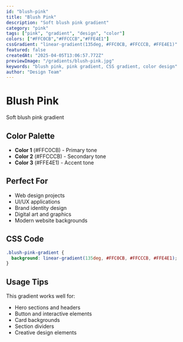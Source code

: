 ```yaml
---
id: "blush-pink"
title: "Blush Pink"
description: "Soft blush pink gradient"
category: "pink"
tags: ["pink", "gradient", "design", "color"]
colors: ["#FFC0CB","#FFCCCB","#FFE4E1"]
cssGradient: "linear-gradient(135deg, #FFC0CB, #FFCCCB, #FFE4E1)"
featured: false
createdAt: "2025-04-05T13:06:57.772Z"
previewImage: "/gradients/blush-pink.jpg"
keywords: "blush pink, pink gradient, CSS gradient, color design"
author: "Design Team"
---
```


# Blush Pink

Soft blush pink gradient

## Color Palette

- **Color 1** (#FFC0CB) - Primary tone
- **Color 2** (#FFCCCB) - Secondary tone
- **Color 3** (#FFE4E1) - Accent tone

## Perfect For

- Web design projects
- UI/UX applications
- Brand identity design
- Digital art and graphics
- Modern website backgrounds

## CSS Code

```css
.blush-pink-gradient {
  background: linear-gradient(135deg, #FFC0CB, #FFCCCB, #FFE4E1);
}
```

## Usage Tips

This gradient works well for:
- Hero sections and headers
- Button and interactive elements
- Card backgrounds
- Section dividers
- Creative design elements
